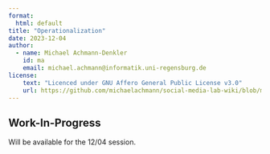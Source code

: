```yaml
---
format: 
  html: default
title: "Operationalization"    
date: 2023-12-04
author:
  - name: Michael Achmann-Denkler
    id: ma
    email: michael.achmann@informatik.uni-regensburg.de
license:
    text: "Licenced under GNU Affero General Public License v3.0"
    url: https://github.com/michaelachmann/social-media-lab-wiki/blob/main/LICENSE
---
```


::: {.callout-caution}
## Work-In-Progress
Will be available for the 12/04 session.
:::